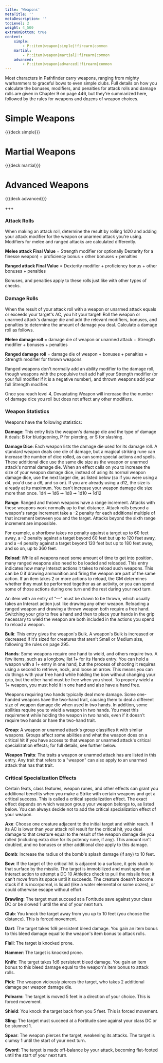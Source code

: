 ```yaml
---
title: 'Weapons'
metaTitle: ''
metaDescription: ''
tocLevel: 2
weight: 4_500
extraOnBottom: true
content:
    simple:
        - P::item|weapon|simple|!firearm|common
    martial:
        - P::item|weapon|martial|!firearm|common
    advanced:
        - P::item|weapon|advanced|!firearm|common
---
```


Most characters in Pathfinder carry weapons, ranging from mighty warhammers to graceful bows to even simple clubs. Full details on how you calculate the bonuses, modifiers, and penalties for attack rolls and damage rolls are given in Chapter 9 on page 446, but they're summarized here, followed by the rules for weapons and dozens of weapon choices.

# Simple Weapons

{{{deck simple}}}

# Martial Weapons

{{{deck martial}}}

# Advanced Weapons

{{{deck advanced}}}

+++

### Attack Rolls

When making an attack roll, determine the result by rolling 1d20 and adding your attack modifier for the weapon or unarmed attack you're using. Modifiers for melee and ranged attacks are calculated differently.

**Melee attack Final Value** = Strength modifier (or optionally Dexterity for a finesse weapon) + proficiency bonus + other bonuses + penalties

**Ranged attack Final Value** = Dexterity modifier + proficiency bonus + other bonuses + penalties

Bonuses, and penalties apply to these rolls just like with other types of checks.

### Damage Rolls

When the result of your attack roll with a weapon or unarmed attack equals or exceeds your target's AC, you hit your target! Roll the weapon or unarmed attack's damage die and add the relevant modifiers, bonuses, and penalties to determine the amount of damage you deal. Calculate a damage roll as follows.

**Melee damage roll** = damage die of weapon or unarmed attack + Strength modifier + bonuses + penalties

**Ranged damage roll** = damage die of weapon + bonuses + penalties + Strength modifier for thrown weapons

Ranged weapons don't normally add an ability modifier to the damage roll, though weapons with the propulsive trait add half your Strength modifier (or your full modifier if it is a negative number), and thrown weapons add your full Strength modifier.

Once you reach level 4, Devastating Weapon will increase the the number of damage dice you roll but does not affect any other modifiers.

### Weapon Statistics

Weapons have the following statistics:

**Damage**: This entry lists the weapon's damage die and the type of damage it deals: B for bludgeoning, P for piercing, or S for slashing.

**Damage Dice**: Each weapon lists the damage die used for its damage roll. A standard weapon deals one die of damage, but a magical striking rune can increase the number of dice rolled, as can some special actions and spells. These additional dice use the same die size as the weapon or unarmed attack's normal damage die. When an effect calls on you to increase the size of your weapon damage dice, instead of using its normal weapon damage dice, use the next larger die, as listed below (so if you were using a d4, you'd use a d6, and so on). If you are already using a d12, the size is already at its maximum. You can't increase your weapon damage die size more than once. 1d4 ➞ 1d6 ➞ 1d8 ➞ 1d10 ➞ 1d12

**Range**: Ranged and thrown weapons have a range increment. Attacks with these weapons work normally up to that distance. Attack rolls beyond a weapon's range increment take a –2 penalty for each additional multiple of that increment between you and the target. Attacks beyond the sixth range increment are impossible.

For example, a shortbow takes no penalty against a target up to 60 feet away, a –2 penalty against a target beyond 60 feet but up to 120 feet away, and a –4 penalty against a target beyond 120 feet but up to 180 feet away, and so on, up to 360 feet.

**Reload**: While all weapons need some amount of time to get into position, many ranged weapons also need to be loaded and reloaded. This entry indicates how many Interact actions it takes to reload such weapons. This can be 0 if drawing ammunition and firing the weapon are part of the same action. If an item takes 2 or more actions to reload, the GM determines whether they must be performed together as an activity, or you can spend some of those actions during one turn and the rest during your next turn.

An item with an entry of "—" must be drawn to be thrown, which usually takes an Interact action just like drawing any other weapon. Reloading a ranged weapon and drawing a thrown weapon both require a free hand. Switching your grip to free a hand and then to place your hands in the grip necessary to wield the weapon are both included in the actions you spend to reload a weapon.

**Bulk**: This entry gives the weapon's Bulk. A weapon's Bulk is increased or decreased if it's sized for creatures that aren't Small or Medium size, following the rules on page 295.

**Hands**: Some weapons require one hand to wield, and others require two. A few items, such as a longbow, list 1+ for its Hands entry. You can hold a weapon with a 1+ entry in one hand, but the process of shooting it requires using a second to retrieve, nock, and loose an arrow. This means you can do things with your free hand while holding the bow without changing your grip, but the other hand must be free when you shoot. To properly wield a 1+ weapon, you must hold it in one hand and also have a hand free.

Weapons requiring two hands typically deal more damage. Some one-handed weapons have the two-hand trait, causing them to deal a different size of weapon damage die when used in two hands. In addition, some abilities require you to wield a weapon in two hands. You meet this requirement while holding the weapon in two hands, even if it doesn't require two hands or have the two-hand trait.

**Group**: A weapon or unarmed attack's group classifies it with similar weapons. Groups affect some abilities and what the weapon does on a critical hit if you have access to that weapon or unarmed attack's critical specialization effects; for full details, see further below.

**Weapon Traits**: The traits a weapon or unarmed attack has are listed in this entry. Any trait that refers to a "weapon" can also apply to an unarmed attack that has that trait.

### Critical Specialization Effects

Certain feats, class features, weapon runes, and other effects can grant you additional benefits when you make a Strike with certain weapons and get a critical success. This is called a critical specialization effect. The exact effect depends on which weapon group your weapon belongs to, as listed below. You can always decide not to add the critical specialization effect of your weapon.

**Axe**: Choose one creature adjacent to the initial target and within reach. If its AC is lower than your attack roll result for the critical hit, you deal damage to that creature equal to the result of the weapon damage die you rolled (including extra dice for its potency rune, if any). This amount isn't doubled, and no bonuses or other additional dice apply to this damage.

**Bomb**: Increase the radius of the bomb's splash damage (if any) to 10 feet.

**Bow**: If the target of the critical hit is adjacent to a surface, it gets stuck to that surface by the missile. The target is immobilized and must spend an Interact action to attempt a DC 10 Athletics check to pull the missile free; it can't move from its space until it succeeds. The creature doesn't become stuck if it is incorporeal, is liquid (like a water elemental or some oozes), or could otherwise escape without effort.

**Brawling**: The target must succeed at a Fortitude save against your class DC or be slowed 1 until the end of your next turn.

**Club**: You knock the target away from you up to 10 feet (you choose the distance). This is forced movement.

**Dart**: The target takes 1d6 persistent bleed damage. You gain an item bonus to this bleed damage equal to the weapon's item bonus to attack rolls.

**Flail**: The target is knocked prone.

**Hammer**: The target is knocked prone.

**Knife**: The target takes 1d6 persistent bleed damage. You gain an item bonus to this bleed damage equal to the weapon's item bonus to attack rolls.

**Pick**: The weapon viciously pierces the target, who takes 2 additional damage per weapon damage die.

**Polearm**: The target is moved 5 feet in a direction of your choice. This is forced movement.

**Shield**: You knock the target back from you 5 feet. This is forced movement.

**Sling**: The target must succeed at a Fortitude save against your class DC or be stunned 1.

**Spear**: The weapon pierces the target, weakening its attacks. The target is clumsy 1 until the start of your next turn.

**Sword**: The target is made off-balance by your attack, becoming flat-footed until the start of your next turn.
